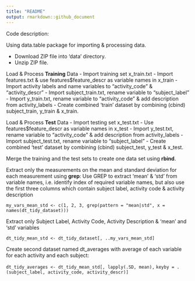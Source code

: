 ```yaml
---
title: "README"
output: rmarkdown::github_document
---
```


Code description:

Using data.table package for importing & processing data.

- Download ZIP file into 'data' directory.
- Unzip ZIP file.

Load & Process **Training** Data
- Import training set x_train.txt
- Import features.txt & use features$feature_descr as variable names in x_train
- Import activity labels and name variables to "activity_code" & "activity_descr"
- Import subject_train.txt, rename variable to "subject_label"
- Import y_train.txt, rename variable to "activity_code" & add description from activity_labels
- Create combined 'train' dataset by combining (cbind) subject_train, y_train & x_train.

Load & Process **Test** Data
- Import testing set x_test.txt
- Use features$feature_descr as variable names in x_test
- Import y_test.txt, rename variable to "activity_code" & add description from activity_labels
- Import subject_test.txt, rename variable to "subject_label"
- Create combined 'test' dataset by combining (cbind) subject_test, y_test & x_test.

Merge the training and the test sets to create one data set using **rbind**.


Extract only the measurements on the mean and standard deviation for each measurement using **grep**: 
Use GREP to extract 'mean' & 'std' from variable names, i.e. identify index of required variable names, but also use the first three columns which contain subject label, activity code & activity description

`my_vars_mean_std <- c(1, 2, 3, grep(pattern = "mean|std", x = names(dt_tidy_dataset)))`


Extract only Subject Label, Activity Code, Activity Description & 'mean' and 'std' variables

`dt_tidy_mean_std <- dt_tidy_dataset[, ..my_vars_mean_std]`


Create second dataset named dt_averages with average of each variable for each activity and each subject:

`dt_tidy_averages <- dt_tidy_mean_std[, lapply(.SD, mean),`
                        `keyby = .(subject_label, activity_code, activity_descr)]`
